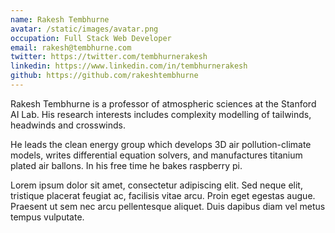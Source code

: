 ```yaml
---
name: Rakesh Tembhurne
avatar: /static/images/avatar.png
occupation: Full Stack Web Developer
email: rakesh@tembhurne.com
twitter: https://twitter.com/tembhurnerakesh
linkedin: https://www.linkedin.com/in/tembhurnerakesh
github: https://github.com/rakeshtembhurne
---
```


Rakesh Tembhurne is a professor of atmospheric sciences at the Stanford AI Lab. His research interests includes complexity modelling of tailwinds, headwinds and crosswinds.

He leads the clean energy group which develops 3D air pollution-climate models, writes differential equation solvers, and manufactures titanium plated air ballons. In his free time he bakes raspberry pi.

Lorem ipsum dolor sit amet, consectetur adipiscing elit. Sed neque elit, tristique placerat feugiat ac, facilisis vitae arcu. Proin eget egestas augue. Praesent ut sem nec arcu pellentesque aliquet. Duis dapibus diam vel metus tempus vulputate.
